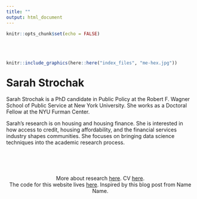 ```yaml
---
title: ""
output: html_document
---
```


```r
knitr::opts_chunk$set(echo = FALSE)
```

<div style="margin-bottom:50px;">
</div>

<div style= "float:left;position: relative;">

```r
knitr::include_graphics(here::here("index_files", "me-hex.jpg"))
```
</div>
<br>

# Sarah Strochak

Sarah Strochak is a PhD candidate in Public Policy at the Robert F. Wagner School of Public Service at New York University. She works as a Doctoral Fellow at the NYU Furman Center.

Sarah's research is on housing and housing finance. She is interested in how access to credit, housing affordability, and the financial services industry shapes communities. She focuses on bringing data science techniques into the academic research process.

<br> <br>
<br>

 <center>
 
More about research [here](https://sstrochak.github.io/research.html). CV [here](https://sstrochak.github.io/cv.html). 
<br>
The code for this website lives [here](https://github.com/sstrochak/sstrochak.github.io). Inspired by this blog post from Name Name.

</center>
